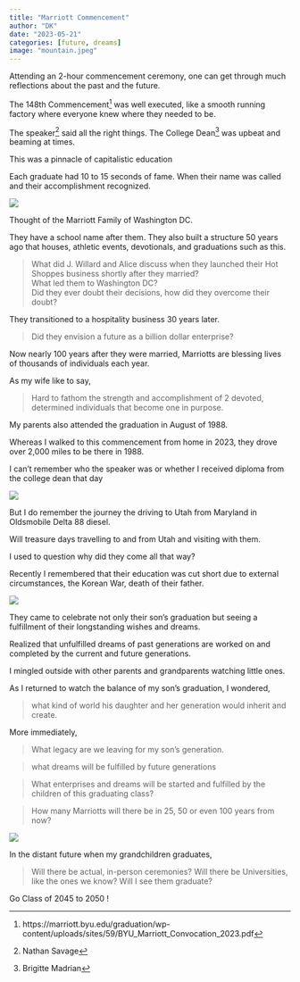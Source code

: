 ---
title: "Marriott Commencement"
author: "DK"
date: "2023-05-21"
categories: [future, dreams]
image: "mountain.jpeg"
---

Attending an 2-hour commencement ceremony, one can get through much reflections about the past and the future.

The 148th Commencement^[https://marriott.byu.edu/graduation/wp-content/uploads/sites/59/BYU_Marriott_Convocation_2023.pdf] was well executed, like a smooth running factory where everyone knew where they needed to be.

The speaker^[Nathan Savage] said all the right things.
The College Dean^[Brigitte Madrian] was upbeat and beaming at times.

This was a pinnacle of capitalistic education 

Each graduate had 10 to 15 seconds of fame.
When their name was called and their accomplishment recognized.

![](20230428_194210-01.jpeg)

Thought of the Marriott Family of Washington DC.

They have a school name after them.
They also built a structure 50 years ago that houses, athletic events, devotionals, and graduations such as this.

> What did J. Willard and Alice discuss when they launched their Hot Shoppes business shortly after they married?  
> What led them to Washington DC?  
> Did they ever doubt their decisions, how did they overcome their doubt?

They transitioned to a hospitality business 30 years later.

> Did they envision a future as a billion dollar enterprise?

Now nearly 100 years after they were married, Marriotts are blessing lives of thousands of individuals each year.

As my wife like to say,

> Hard to fathom the strength and accomplishment of 2 devoted, determined individuals that become one in purpose.

My parents also attended the graduation in August of 1988.

Whereas I walked to this commencement from home in 2023, they drove over 2,000 miles to be there in 1988.

I can't remember who the speaker was or whether I received diploma from the college dean that day 

![](mom_graduation.JPG)

But I do remember the journey the driving to Utah from Maryland in Oldsmobile Delta 88 diesel.  

Will treasure days travelling to and from Utah and visiting with them.  

I used to question why did they come all that way?

Recently I remembered that their education was cut short due to external circumstances, the Korean War, death of their father.

![](sean_dad.jpg)

They came to celebrate not only their son's graduation but seeing a fulfillment of their longstanding wishes and dreams.

Realized that unfulfilled dreams of past generations are worked on and completed by the current and future generations.

I mingled outside with other parents and grandparents watching little ones.

As I returned to watch the balance of my son's graduation, I wondered,

> what kind of world his daughter and her generation would inherit and create.

More immediately,

> What legacy are we leaving for my son's generation.

> what dreams will be fulfilled by future generations

> What enterprises and dreams will be started and fulfilled by the children of this graduating class?

> How many Marriotts will there be in 25, 50 or even 100 years from now?

![](sean_mom.jpg)

In the distant future when my grandchildren graduates,

> Will there be actual, in-person ceremonies?
> Will there be Universities, like the ones we know?
> Will I see them graduate?

Go Class of 2045 to 2050 !
